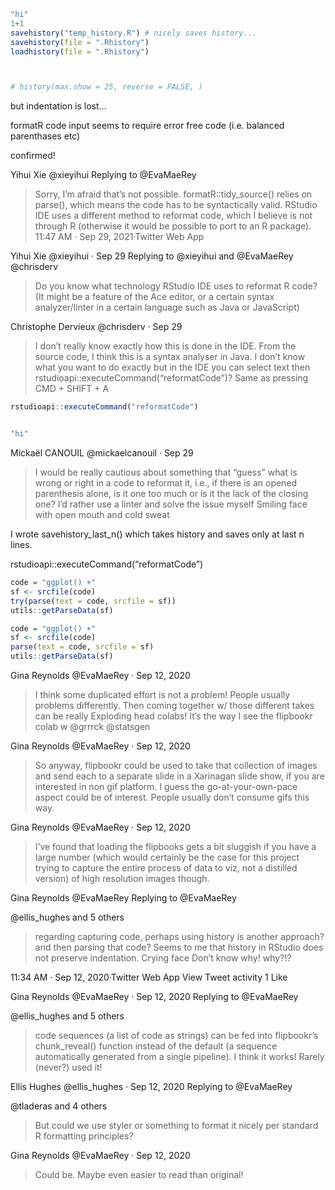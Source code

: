 



```r
"hi"
1+1
savehistory("temp_history.R") # nicely saves history...
savehistory(file = ".Rhistory")
loadhistory(file = ".Rhistory")



# history(max.show = 25, reverse = FALSE, )
```


but indentation is lost...

formatR code input seems to require error free code (i.e. balanced parenthases etc)

confirmed!

Yihui Xie
@xieyihui
Replying to
@EvaMaeRey

> Sorry, I'm afraid that's not possible. formatR::tidy_source() relies on parse(), which means the code has to be syntactically valid. RStudio IDE uses a different method to reformat code, which I believe is not through R (otherwise it would be possible to port to an R package).
11:47 AM · Sep 29, 2021·Twitter Web App


Yihui Xie
@xieyihui
·
Sep 29
Replying to 
@xieyihui
 and 
@EvaMaeRey
@chrisderv

> Do you know what technology RStudio IDE uses to reformat R code? (It might be a feature of the Ace editor, or a certain syntax analyzer/linter in a certain language such as Java or JavaScript)

Christophe Dervieux
@chrisderv
·
Sep 29

> I don't really know exactly how this is done in the IDE. From the source code, I think this is a syntax analyser in Java. 
I don't know what you want to do exactly but in the IDE you can select text then rstudioapi::executeCommand("reformatCode")? Same as pressing CMD + SHIFT + A

```r
rstudioapi::executeCommand("reformatCode")


"hi"


```


Mickaël CANOUIL
@mickaelcanouil
·
Sep 29

> I would be really cautious about something that “guess” what is wrong or right in a code to reformat it, i.e., if there is an opened parenthesis alone, is it one too much or is it the lack of the closing one?
I’d rather use a linter and solve the issue myself Smiling face with open mouth and cold sweat

I wrote savehistory_last_n() which takes history and saves only at last n lines.

rstudioapi::executeCommand("reformatCode")


```r
code = "ggplot() +"
sf <- srcfile(code)
try(parse(text = code, srcfile = sf))
utils::getParseData(sf)

code = "ggplot() +"
sf <- srcfile(code)
parse(text = code, srcfile = sf)
utils::getParseData(sf)
```

Gina Reynolds
@EvaMaeRey
·
Sep 12, 2020

> I think some duplicated effort is not a problem!  People usually problems differently. Then coming together w/ those different takes can be really Exploding head colabs!  It's the way I see the flipbookr colab w 
@grrrck @statsgen


Gina Reynolds
@EvaMaeRey
·
Sep 12, 2020

> So anyway, flipbookr could be used to take that collection of images and send each to a separate slide in a Xarinagan slide show, if you are interested in non gif platform. I guess the go-at-your-own-pace aspect could be of interest. People usually don't consume gifs this way.

Gina Reynolds
@EvaMaeRey
·
Sep 12, 2020

> I've found that loading the flipbooks gets a bit sluggish if you have a large number (which would certainly be the case for this project trying to capture the entire process of data to viz, not a distilled version) of high resolution images though.

Gina Reynolds
@EvaMaeRey
Replying to 
@EvaMaeRey
 
@ellis_hughes
 and 5 others
 
> regarding capturing code, perhaps using history is another approach? and then parsing that code?  Seems to me that history in RStudio does not preserve indentation.  Crying face Don't know why!  why?!?

11:34 AM · Sep 12, 2020·Twitter Web App
View Tweet activity
1
 Like

Gina Reynolds
@EvaMaeRey
·
Sep 12, 2020
Replying to 
@EvaMaeRey
 
@ellis_hughes
 and 5 others
 
> code sequences (a list of code as strings) can be fed into flipbookr's chunk_reveal() function instead of the default (a sequence automatically generated from a single pipeline).  I think it works!  Rarely (never?) used it!

Ellis Hughes
@ellis_hughes
·
Sep 12, 2020
Replying to 
@EvaMaeRey
 
@tladeras
 and 4 others
 
> But could we use styler or something to format it nicely per standard R formatting principles?

Gina Reynolds
@EvaMaeRey
·
Sep 12, 2020

> Could be.  Maybe even easier to read than original!






